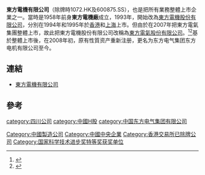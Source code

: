 '''東方電機有限公司'''（除牌時1072.HK及600875.SS），也是把所有業務整體上市企業之一。當時是1958年前身'''東方電機廠'''成立，1993年，開始改為[[東方電機股份有限公司|東方電機股份有限公司]]，分別在1994年和1995年於[[香港|香港]]和[[上海|上海]]上市。但由於在2007年把東方電氣集團整體上市，故此把東方電機股份有限公司改稱為[[東方電氣股份有限公司|東方電氣股份有限公司]]。<ref>{{Cite web |url=http://money.finance.sina.com.cn/corp/go.php/vCI_CorpInfo/stockid/600875.phtml |title=东方电气股份有限公司 |accessdate=2011-08-19 |archive-date=2011-09-18 |archive-url=https://web.archive.org/web/20110918174202/http://money.finance.sina.com.cn/corp/go.php/vCI_CorpInfo/stockid/600875.phtml |dead-url=no }}</ref><ref>{{Cite web |url=http://www.dongfang.com/dec/fordec/subpage1.jsp?nid=101&cid=dec |title=东方电气集团公司 |accessdate=2011-08-19 |archive-date=2009-05-04 |archive-url=https://web.archive.org/web/20090504075530/http://www.dongfang.com/dec/fordec/subpage1.jsp?nid=101&cid=dec |dead-url=yes }}</ref>基於整體上市後，在2008年初，原有性質资产重新注册，更名为东方电气集团东方电机有限公司至今。

== 連結 ==
*[http://www.dfem.com.cn 東方電機有限公司]{{Wayback|url=http://www.dfem.com.cn/ |date=20170702233353 }}

== 參考 ==
{{reflist}}

[[category:四川公司|category:四川公司]]
[[category:中國H股|category:中國H股]]
[[Category:中國製造公司|Category:中國製造公司]]
[[Category:中國中央企業|Category:中國中央企業]]
[[category:中国东方电气集团有限公司|category:中国东方电气集团有限公司]]
[[Category:香港交易所已除牌公司|Category:香港交易所已除牌公司]]
[[Category:国家科学技术进步奖特等奖获奖单位|Category:国家科学技术进步奖特等奖获奖单位]]